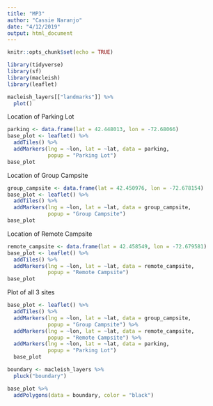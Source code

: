 ```yaml
---
title: "MP3"
author: "Cassie Naranjo"
date: "4/12/2019"
output: html_document
---
```


```r
knitr::opts_chunk$set(echo = TRUE)
```
```r
library(tidyverse)
library(sf)
library(macleish)
library(leaflet)
```

```r
macleish_layers[["landmarks"]] %>%
  plot()
```
Location of Parking Lot 
```r
parking <- data.frame(lat = 42.448013, lon = -72.68066)
base_plot <- leaflet() %>%
  addTiles() %>%
  addMarkers(lng = ~lon, lat = ~lat, data = parking,
             popup = "Parking Lot")
base_plot
```
Location of Group Campsite 
```r
group_campsite <- data.frame(lat = 42.450976, lon = -72.678154)
base_plot <- leaflet() %>%
  addTiles() %>%
  addMarkers(lng = ~lon, lat = ~lat, data = group_campsite,
             popup = "Group Campsite")
base_plot
```
Location of Remote Campsite
```r
remote_campsite <- data.frame(lat = 42.458549, lon = -72.679581)
base_plot <- leaflet() %>%
  addTiles() %>%
  addMarkers(lng = ~lon, lat = ~lat, data = remote_campsite,
             popup = "Remote Campsite")
base_plot
```

Plot of all 3 sites 
```r
base_plot <- leaflet() %>%
  addTiles() %>%
  addMarkers(lng = ~lon, lat = ~lat, data = group_campsite,
             popup = "Group Campsite") %>%
  addMarkers(lng = ~lon, lat = ~lat, data = remote_campsite,
             popup = "Remote Campsite") %>%
  addMarkers(lng = ~lon, lat = ~lat, data = parking,
             popup = "Parking Lot") 
  base_plot
```

```r
boundary <- macleish_layers %>% 
  pluck("boundary")

base_plot %>%
  addPolygons(data = boundary, color = "black")
```

